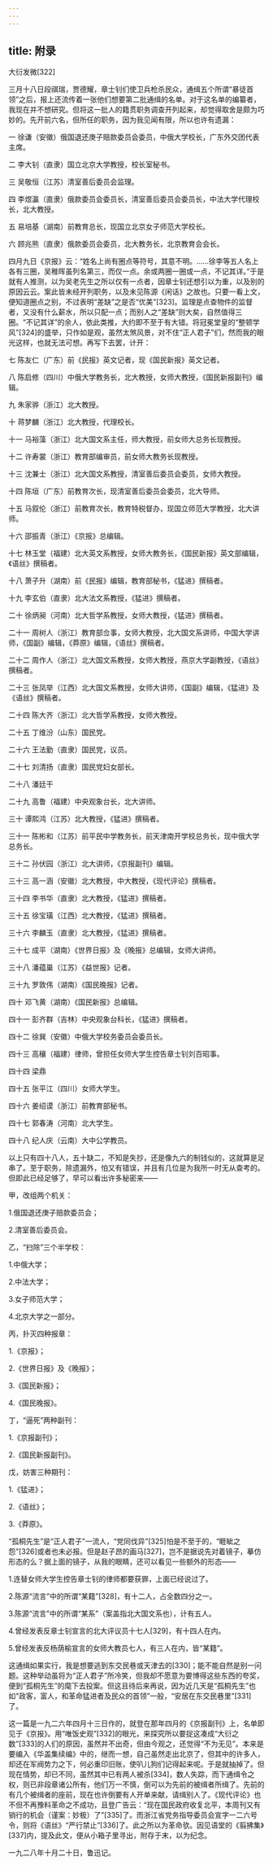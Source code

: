 ```yaml
---
---
---
```

title: 附录
---




大衍发微[322]


三月十八日段祺瑞，贾德耀，章士钊们使卫兵枪杀民众，通缉五个所谓“暴徒首领”之后，报上还流传着一张他们想要第二批通缉的名单。对于这名单的编纂者，我现在并不想研究。但将这一批人的籍贯职务调查开列起来，却觉得取舍是颇为巧妙的。先开前六名，但所任的职务，因为我见闻有限，所以也许有遗漏：

一 徐谦（安徽）俄国退还庚子赔款委员会委员，中俄大学校长，广东外交团代表主席。

二 李大钊（直隶）国立北京大学教授，校长室秘书。

三 吴敬恒（江苏）清室善后委员会监理。

四 李煜瀛（直隶）俄款委员会委员长，清室善后委员会委员长，中法大学代理校长，北大教授。

五 易培基（湖南）前教育总长，现国立北京女子师范大学校长。

六 顾兆熊（直隶）俄款委员会委员，北大教务长，北京教育会会长。

四月九日《京报》云：“姓名上尚有圈点等符号，其意不明。……徐李等五人名上各有三圈，吴稚晖虽列名第三，而仅一点。余或两圈一圈或一点，不记其详。”于是就有人推测，以为吴老先生之所以仅有一点者，因章士钊还想引以为重，以及别的原因云云。案此皆未经开列职务，以及未见陈源《闲话》之故也。只要一看上文，便知道圈点之别，不过表明“差缺”之是否“优美”[323]。监理是点查物件的监督者，又没有什么薪水，所以只配一点；而别人之“差缺”则大矣，自然值得三圈。“不记其详”的余人，依此类推，大约即不至于有大错。将冠冕堂皇的“整顿学风”[324]的盛举，只作如是观，虽然太煞风景，对不住“正人君子”们，然而我的眼光这样，也就无法可想。再写下去罢，计开：

七 陈友仁（广东）前《民报》英文记者，现《国民新报》英文记者。

八 陈启修（四川）中俄大学教务长，北大教授，女师大教授，《国民新报副刊》编辑。

九 朱家骅（浙江）北大教授。

十 蒋梦麟（浙江）北大教授，代理校长。

十一 马裕藻（浙江）北大国文系主任，师大教授，前女师大总务长现教授。

十二 许寿裳（浙江）教育部编审员，前女师大教务长现教授。

十三 沈兼士（浙江）北大国文系教授，清室善后委员会委员，女师大教授。

十四 陈垣（广东）前教育次长，现清室善后委员会委员，北大导师。

十五 马叙伦（浙江）前教育次长，教育特税督办，现国立师范大学教授，北大讲师。

十六 邵振青（浙江）《京报》总编辑。

十七 林玉堂（福建）北大英文系教授，女师大教务长，《国民新报》英文部编辑，《语丝》撰稿者。

十八 萧子升（湖南）前《民报》编辑，教育部秘书，《猛进》撰稿者。

十九 李玄伯（直隶）北大法文系教授，《猛进》撰稿者。

二十 徐炳昶（河南）北大哲学系教授，女师大教授，《猛进》撰稿者。

二十一 周树人（浙江）教育部佥事，女师大教授，北大国文系讲师，中国大学讲师，《国副》编辑，《莽原》编辑，《语丝》撰稿者。

二十二 周作人（浙江）北大国文系教授，女师大教授，燕京大学副教授，《语丝》撰稿者。

二十三 张凤举（江西）北大国文系教授，女师大讲师，《国副》编辑，《猛进》及《语丝》撰稿者。

二十四 陈大齐（浙江）北大哲学系教授，女师大教授。

二十五 丁维汾（山东）国民党。

二十六 王法勤（直隶）国民党，议员。

二十七 刘清扬（直隶）国民党妇女部长。

二十八 潘廷干

二十九 高鲁（福建）中央观象台长，北大讲师。

三十 谭熙鸿（江苏）北大教授，《猛进》撰稿者。

三十一 陈彬和（江苏）前平民中学教务长，前天津南开学校总务长，现中俄大学总务长。

三十二 孙伏园（浙江）北大讲师，《京报副刊》编辑。

三十三 高一涵（安徽）北大教授，中大教授，《现代评论》撰稿者。

三十四 李书华（直隶）北大教授，《猛进》撰稿者。

三十五 徐宝璜（江西）北大教授，《猛进》撰稿者。

三十六 李麟玉（直隶）北大教授，《猛进》撰稿者。

三十七 成平（湖南）《世界日报》及《晚报》总编辑，女师大讲师。

三十八 潘蕴巢（江苏）《益世报》记者。

三十九 罗敦伟（湖南）《国民晚报》记者。

四十 邓飞黄（湖南）《国民新报》总编辑。

四十一 彭齐群（吉林）中央观象台科长，《猛进》撰稿者。

四十二 徐巽（安徽）中俄大学校务委员会委员长。

四十三 高穰（福建）律师，曾担任女师大学生控告章士钊刘百昭事。

四十四 梁鼎

四十五 张平江（四川）女师大学生。

四十六 姜绍谟（浙江）前教育部秘书。

四十七 郭春涛（河南）北大学生。

四十八 纪人庆（云南）大中公学教员。

以上只有四十八人，五十缺二，不知是失抄，还是像九六的制钱似的，这就算是足串了。至于职务，除遗漏外，怕又有错误，并且有几位是为我所一时无从查考的。但即此已经足够了，早可以看出许多秘密来——

甲，改组两个机关：

1.俄国退还庚子赔款委员会；

2.清室善后委员会。

乙，“扫除”三个半学校：

1.中俄大学；

2.中法大学；

3.女子师范大学；

4.北京大学之一部分。

丙，扑灭四种报章：

1.《京报》；

2.《世界日报》及《晚报》；

3.《国民新报》；

4.《国民晚报》。

丁，“逼死”两种副刊：

1.《京报副刊》；

2.《国民新报副刊》。

戊，妨害三种期刊：

1.《猛进》；

2.《语丝》；

3.《莽原》。

“孤桐先生”是“正人君子”一流人，“党同伐异”[325]怕是不至于的，“睚眦之怨”[326]或者也未必报。但是赵子昂的画马[327]，岂不是据说先对着镜子，摹仿形态的么？据上面的镜子，从我的眼睛，还可以看见一些额外的形态——

1.连替女师大学生控告章士钊的律师都要获罪，上面已经说过了。

2.陈源“流言”中的所谓“某籍”[328]，有十二人，占全数四分之一。

3.陈源“流言”中的所谓“某系”（案盖指北大国文系也），计有五人。

4.曾经发表反章士钊宣言的北大评议员十七人[329]，有十四人在内。

5.曾经发表反杨荫榆宣言的女师大教员七人，有三人在内，皆“某籍”。

这通缉如果实行，我是想要逃到东交民巷或天津去的[330]；能不能自然是别一问题。这种举动虽将为“正人君子”所冷笑，但我却不愿意为要博得这些东西的夸奖，便到“孤桐先生”的麾下去投案。但这且待后来再说，因为近几天是“孤桐先生”也如“政客，富人，和革命猛进者及民众的首领”一般，“安居在东交民巷里”[331]了。

这一篇是一九二六年四月十三日作的，就登在那年四月的《京报副刊》上，名单即见于《京报》。用“唯饭史观”[332]的眼光，来探究所以要捉这凑成“大衍之数”[333]的人们的原因，虽然并不出奇，但由今观之，还觉得“不为无见”。本来是要编入《华盖集续编》中的，继而一想，自己虽然走出北京了，但其中的许多人，却还在军阀势力之下，何必重印旧账，使叭儿狗们记得起来呢。于是就抽掉了。但现在情势，却已不同，虽然其中已有两人被杀[334]，数人失踪，而下通缉令之权，则已非段章诸公所有，他们万一不慎，倒可以为先前的被缉者所缉了。先前的有几个被缉者的座前，现在也许倒要有人开单来献，请缉别人了。《现代评论》也不但不再豫料革命之不成功，且登广告云：“现在国民政府收复北平，本周刊又有销行的机会（谨案：妙极）了”[335]了。而浙江省党务指导委员会宣字一二六号令，则将《语丝》“严行禁止”[336]了。此之所以为革命欤。因见语堂的《翦拂集》[337]内，提及此文，便从小箱子里寻出，附存于末，以为纪念。

一九二八年十月二十日，鲁迅记。